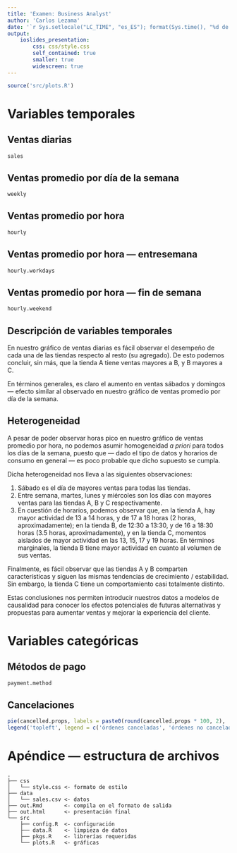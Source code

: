 ```yaml
---
title: 'Examen: Business Analyst'
author: 'Carlos Lezama'
date: '`r Sys.setlocale("LC_TIME", "es_ES"); format(Sys.time(), "%d de %B de %Y")`'
output:
    ioslides_presentation:
        css: css/style.css
        self_contained: true
        smaller: true
        widescreen: true
---
```


```r
source('src/plots.R')
```

# Variables temporales {data-background=#000000}

## Ventas diarias

```r
sales
```

## Ventas promedio por día de la semana

```r
weekly
```

## Ventas promedio por hora

```r
hourly
```

## Ventas promedio por hora --- entresemana

```r
hourly.workdays
```

## Ventas promedio por hora --- fin de semana

```r
hourly.weekend
```

## Descripción de variables temporales

En nuestro gráfico de ventas diarias es fácil observar el desempeño de cada una de las tiendas respecto al resto (su agregado). De esto podemos concluir, sin más, que la tienda A tiene ventas mayores a B, y B mayores a C.

En términos generales, es claro el aumento en ventas sábados y domingos --- efecto similar al observado en nuestro gráfico de ventas promedio por día de la semana.

## Heterogeneidad

A pesar de poder observar horas pico en nuestro gráfico de ventas promedio por hora, no podemos asumir homogeneidad *a priori* para todos los días de la semana, puesto que --- dado el tipo de datos y horarios de consumo en general --- es poco probable que dicho supuesto se cumpla.

Dicha heterogeneidad nos lleva a las siguientes observaciones:

1. Sábado es el día de mayores ventas para todas las tiendas.
2. Entre semana, martes, lunes y miércoles son los días con mayores ventas para las tiendas A, B y C respectivamente.
3. En cuestión de horarios, podemos observar que, en la tienda A, hay mayor actividad de 13 a 14 horas, y de 17 a 18 horas (2 horas, aproximadamente); en la tienda B, de 12:30 a 13:30, y de 16 a 18:30 horas (3.5 horas, aproximadamente), y en la tienda C, momentos aislados de mayor actividad en las 13, 15, 17 y 19 horas. En términos marginales, la tienda B tiene mayor actividad en cuanto al volumen de sus ventas.

Finalmente, es fácil observar que las tiendas A y B comparten características y siguen las mismas tendencias de crecimiento / estabilidad. Sin embargo, la tienda C tiene un comportamiento casi totalmente distinto.

Estas conclusiones nos permiten introducir nuestros datos a modelos de causalidad para conocer los efectos potenciales de futuras alternativas y propuestas para aumentar ventas y mejorar la experiencia del cliente.

# Variables categóricas {data-background=#000000}

## Métodos de pago

```r
payment.method
```

## Cancelaciones

```r
pie(cancelled.props, labels = paste0(round(cancelled.props * 100, 2), '%'))
legend('topleft', legend = c('órdenes canceladas', 'órdenes no canceladas'), fill =  c('white', 'lightblue'))
```

# Apéndice --- estructura de archivos {data-background=#000000}

```
.
├── css
│   └── style.css <- formato de estilo
├── data
│   └── sales.csv <- datos
├── out.Rmd       <- compila en el formato de salida
├── out.html      <- presentación final
└── src
    ├── config.R  <- configuración
    ├── data.R    <- limpieza de datos
    ├── pkgs.R    <- librerías requeridas
    └── plots.R   <- gráficas
```

